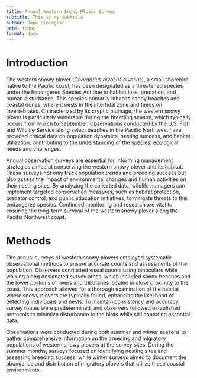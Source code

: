 ```yaml
---
title: Annual Western Snowy Plover Survey
subtitle: This is my subtitle
author: Jane Biologist
Date: today
format: docx
---
```


# Introduction

The western snowy plover (*Charadrius nivosus nivosus*), a small shorebird native to the Pacific coast, has been designated as a threatened species under the Endangered Species Act due to habitat loss, predation, and human disturbance. This species primarily inhabits sandy beaches and coastal dunes, where it nests in the intertidal zone and feeds on invertebrates. Characterized by its cryptic plumage, the western snowy plover is particularly vulnerable during the breeding season, which typically occurs from March to September. Observations conducted by the U.S. Fish and Wildlife Service along select beaches in the Pacific Northwest have provided critical data on population dynamics, nesting success, and habitat utilization, contributing to the understanding of the species' ecological needs and challenges.

Annual observation surveys are essential for informing management strategies aimed at conserving the western snowy plover and its habitat. These surveys not only track population trends and breeding success but also assess the impact of environmental changes and human activities on their nesting sites. By analyzing the collected data, wildlife managers can implement targeted conservation measures, such as habitat protection, predator control, and public education initiatives, to mitigate threats to this endangered species. Continued monitoring and research are vital to ensuring the long-term survival of the western snowy plover along the Pacific Northwest coast.



# Methods

The annual surveys of western snowy plovers employed systematic observational methods to ensure accurate counts and assessments of the population. Observers conducted visual counts using binoculars while walking along designated survey areas, which included sandy beaches and the lower portions of rivers and tributaries located in close proximity to the coast. This approach allowed for a thorough examination of the habitat where snowy plovers are typically found, enhancing the likelihood of detecting individuals and nests. To maintain consistency and accuracy, survey routes were predetermined, and observers followed established protocols to minimize disturbance to the birds while still capturing essential data.

Observations were conducted during both summer and winter seasons to gather comprehensive information on the breeding and migratory populations of western snowy plovers at the survey sites. During the summer months, surveys focused on identifying nesting sites and assessing breeding success, while winter surveys aimed to document the abundance and distribution of migratory plovers that utilize these coastal environments.
